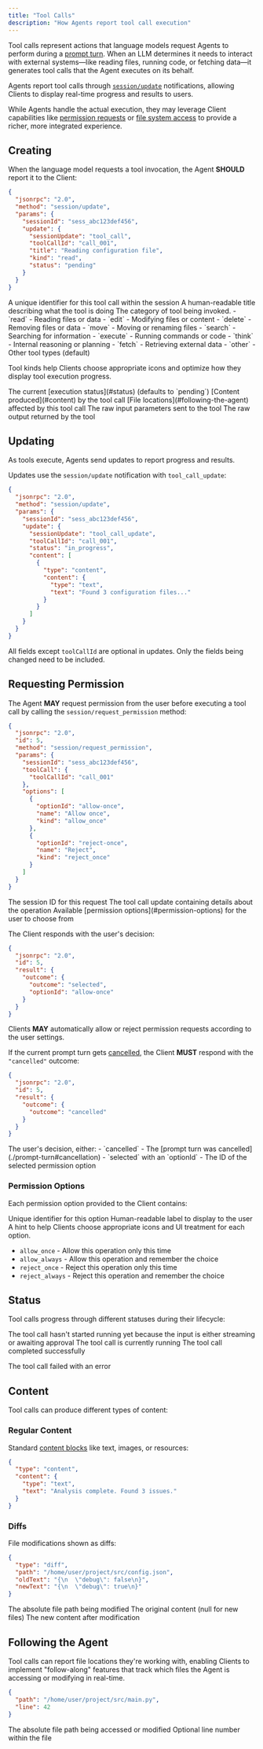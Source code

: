 ```yaml
---
title: "Tool Calls"
description: "How Agents report tool call execution"
---
```


Tool calls represent actions that language models request Agents to perform during a [prompt turn](./prompt-turn). When an LLM determines it needs to interact with external systems—like reading files, running code, or fetching data—it generates tool calls that the Agent executes on its behalf.

Agents report tool calls through [`session/update`](./prompt-turn#3-agent-reports-output) notifications, allowing Clients to display real-time progress and results to users.

While Agents handle the actual execution, they may leverage Client capabilities like [permission requests](#requesting-permission) or [file system access](./file-system) to provide a richer, more integrated experience.

## Creating

When the language model requests a tool invocation, the Agent **SHOULD** report it to the Client:

```json
{
  "jsonrpc": "2.0",
  "method": "session/update",
  "params": {
    "sessionId": "sess_abc123def456",
    "update": {
      "sessionUpdate": "tool_call",
      "toolCallId": "call_001",
      "title": "Reading configuration file",
      "kind": "read",
      "status": "pending"
    }
  }
}
```

<ParamField path="toolCallId" type="ToolCallId" required>
  A unique identifier for this tool call within the session
</ParamField>

<ParamField path="title" type="string" required>
  A human-readable title describing what the tool is doing
</ParamField>

<ParamField path="kind" type="ToolKind">
  The category of tool being invoked.

<Expandable title="kinds">
  - `read` - Reading files or data - `edit` - Modifying files or content -
  `delete` - Removing files or data - `move` - Moving or renaming files -
  `search` - Searching for information - `execute` - Running commands or code -
  `think` - Internal reasoning or planning - `fetch` - Retrieving external data
  - `other` - Other tool types (default)
</Expandable>

Tool kinds help Clients choose appropriate icons and optimize how they display tool execution progress.

</ParamField>

<ParamField path="status" type="ToolCallStatus">
  The current [execution status](#status) (defaults to `pending`)
</ParamField>

<ParamField path="content" type="ToolCallContent[]">
  [Content produced](#content) by the tool call
</ParamField>

<ParamField path="locations" type="ToolCallLocation[]">
  [File locations](#following-the-agent) affected by this tool call
</ParamField>

<ParamField path="rawInput" type="object">
  The raw input parameters sent to the tool
</ParamField>

<ParamField path="rawOutput" type="object">
  The raw output returned by the tool
</ParamField>

## Updating

As tools execute, Agents send updates to report progress and results.

Updates use the `session/update` notification with `tool_call_update`:

```json
{
  "jsonrpc": "2.0",
  "method": "session/update",
  "params": {
    "sessionId": "sess_abc123def456",
    "update": {
      "sessionUpdate": "tool_call_update",
      "toolCallId": "call_001",
      "status": "in_progress",
      "content": [
        {
          "type": "content",
          "content": {
            "type": "text",
            "text": "Found 3 configuration files..."
          }
        }
      ]
    }
  }
}
```

All fields except `toolCallId` are optional in updates. Only the fields being changed need to be included.

## Requesting Permission

The Agent **MAY** request permission from the user before executing a tool call by calling the `session/request_permission` method:

```json
{
  "jsonrpc": "2.0",
  "id": 5,
  "method": "session/request_permission",
  "params": {
    "sessionId": "sess_abc123def456",
    "toolCall": {
      "toolCallId": "call_001"
    },
    "options": [
      {
        "optionId": "allow-once",
        "name": "Allow once",
        "kind": "allow_once"
      },
      {
        "optionId": "reject-once",
        "name": "Reject",
        "kind": "reject_once"
      }
    ]
  }
}
```

<ParamField path="sessionId" type="SessionId" required>
  The session ID for this request
</ParamField>

<ParamField path="toolCall" type="ToolCallUpdate" required>
  The tool call update containing details about the operation
</ParamField>

<ParamField path="options" type="PermissionOption[]" required>
  Available [permission options](#permission-options) for the user to choose
  from
</ParamField>

The Client responds with the user's decision:

```json
{
  "jsonrpc": "2.0",
  "id": 5,
  "result": {
    "outcome": {
      "outcome": "selected",
      "optionId": "allow-once"
    }
  }
}
```

Clients **MAY** automatically allow or reject permission requests according to the user settings.

If the current prompt turn gets [cancelled](./prompt-turn#cancellation), the Client **MUST** respond with the `"cancelled"` outcome:

```json
{
  "jsonrpc": "2.0",
  "id": 5,
  "result": {
    "outcome": {
      "outcome": "cancelled"
    }
  }
}
```

<ResponseField name="outcome" type="RequestPermissionOutcome" required>
  The user's decision, either: - `cancelled` - The [prompt turn was
  cancelled](./prompt-turn#cancellation) - `selected` with an `optionId` - The
  ID of the selected permission option
</ResponseField>

### Permission Options

Each permission option provided to the Client contains:

<ParamField path="optionId" type="string" required>
  Unique identifier for this option
</ParamField>

<ParamField path="name" type="string" required>
  Human-readable label to display to the user
</ParamField>

<ParamField path="kind" type="PermissionOptionKind" required>
  A hint to help Clients choose appropriate icons and UI treatment for each option.

- `allow_once` - Allow this operation only this time
- `allow_always` - Allow this operation and remember the choice
- `reject_once` - Reject this operation only this time
- `reject_always` - Reject this operation and remember the choice

</ParamField>

## Status

Tool calls progress through different statuses during their lifecycle:

<ResponseField name="pending">
  The tool call hasn't started running yet because the input is either streaming
  or awaiting approval
</ResponseField>

<ResponseField name="in_progress">
  The tool call is currently running
</ResponseField>

<ResponseField name="completed">
  The tool call completed successfully
</ResponseField>

<ResponseField name="failed">The tool call failed with an error</ResponseField>

## Content

Tool calls can produce different types of content:

### Regular Content

Standard [content blocks](./content) like text, images, or resources:

```json
{
  "type": "content",
  "content": {
    "type": "text",
    "text": "Analysis complete. Found 3 issues."
  }
}
```

### Diffs

File modifications shown as diffs:

```json
{
  "type": "diff",
  "path": "/home/user/project/src/config.json",
  "oldText": "{\n  \"debug\": false\n}",
  "newText": "{\n  \"debug\": true\n}"
}
```

<ParamField path="path" type="string" required>
  The absolute file path being modified
</ParamField>

<ParamField path="oldText" type="string">
  The original content (null for new files)
</ParamField>

<ParamField path="newText" type="string" required>
  The new content after modification
</ParamField>

## Following the Agent

Tool calls can report file locations they're working with, enabling Clients to implement "follow-along" features that track which files the Agent is accessing or modifying in real-time.

```json
{
  "path": "/home/user/project/src/main.py",
  "line": 42
}
```

<ParamField path="path" type="string" required>
  The absolute file path being accessed or modified
</ParamField>

<ParamField path="line" type="number">
  Optional line number within the file
</ParamField>
